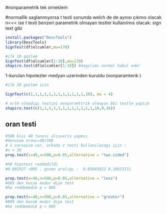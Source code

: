 #nonparametrik tek orneklem

#normallik saglanmıyorsa t testi sonunda welch de de aynısı çıkmıs olacak
n<<< ise t testi benzeri parametrik olmayan testler kullanılmıs olacak: sign test gibi

```r
install.packages("DescTools")
library(DescTools)
SignTest(df$olcumler,mu=170)
```

```r

#ilk 10 gozlem 
SignTest(df$olcumler[1:10],mu=170)
shapiro.test(df$olcumler[1:10]) #dagılımı normal kabul eder


```

1-kurulan hipotezler medyan uzerinden kuruldu (nonparamterik )
```r
#ilk 10 gozlem icin 

SignTest(c(1,1,1,1,1,1,1,1,1,1,1,1,10), mu = 4)

# ort4 olmadıgı testini nonparamttrik olmayan bbi testle yaptık
shapiro.test(c(1,1,1,1,1,1,1,1,1,1,1,1,10,9,10))
```

## oran testi
```r
#500 kisi 40 tanesi alısveris yapmıs
#donusum oranı=40/500
# 1 varsayım var, arkada z testi kullanılacagı için :
#n > 30 
prop.test(x=40,n=500,p=0.05,alternative = "two.sided")

#h0 hipotezi reddedildi 
#0.002927 <005 , guven aralıgı :  0.05843922 0.10823111

```

```r
prop.test(x=40,n=500,p=0.05,alternative = "less")
#005 den kucuk mudur diye test 
#ho reddemedik p > 005 
```
```r
prop.test(x=40,n=500,p=0.05,alternative = "greater")
#005 den kucuk mudur diye test 
#ho reddemedik p > 005 
```


